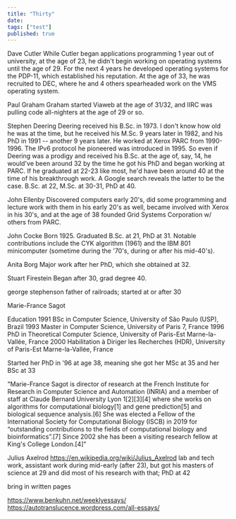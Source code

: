 ```yaml
---
title: "Thirty"
date:
tags: ["test"]
published: true
---
```




Dave Cutler
While Cutler began applications programming 1 year out of university, at the age of 23, he didn't begin working on operating systems until the age of 29. For the next 4 years he developed operating systems for the PDP-11, which established his reputation. At the age of 33, he was recruited to DEC, where he and 4 others spearheaded work on the VMS operating system.

Paul Graham
Graham started Viaweb at the age of 31/32, and IIRC was pulling code all-nighters at the age of 29 or so.

Stephen Deering
Deering received his B.Sc. in 1973. I don't know how old he was at the time, but he received his M.Sc. 9 years later in 1982, and his PhD in 1991 -- another 9 years later. He worked at Xerox PARC from 1990-1996. The IPv6 protocol he pioneered was introduced in 1995. So even if Deering was a prodigy and received his B.Sc. at the age of, say, 14, he would've been around 32 by the time he got his PhD and began working at PARC. If he graduated at 22-23 like most, he'd have been around 40 at the time of his breakthrough work. A Google search reveals the latter to be the case. B.Sc. at 22, M.Sc. at 30-31, PhD at 40.

John Ellenby
Discovered computers early 20's, did some programming and lecture work with them in his early 20's as well, became involved with Xerox in his 30's, and at the age of 38 founded Grid Systems Corporation w/ others from PARC.

John Cocke
Born 1925. Graduated B.Sc. at 21, PhD at 31. Notable contributions include the CYK algorithm (1961) and the IBM 801 minicomputer (sometime during the '70's, during or after his mid-40's).

Anita Borg
Major work after her PhD, which she obtained at 32.

Stuart Firestein
Began after 30, grad degree 40.

george stephenson
father of railroads; started at or after 30

Marie-France Sagot

Education
1991 BSc in Computer Science, University of São Paulo (USP), Brazil
1993 Master in Computer Science, University of Paris 7, France
1996 PhD in Theoretical Computer Science, University of Paris-Est Marne-la-Vallée, France
2000 Habilitation à Diriger les Recherches (HDR), University of Paris-Est Marne-la-Vallée, France

Started her PhD in '96 at age 38, meaning she got her MSc at 35 and her BSc at 33

"Marie-France Sagot is director of research at the French Institute for Research in Computer Science and Automation (INRIA) and a member of staff at Claude Bernard University Lyon 1[2][3][4] where she works on algorithms for computational biology[1] and gene prediction[5] and biological sequence analysis.[6] She was elected a Fellow of the International Society for Computational Biology (ISCB) in 2019 for “outstanding contributions to the fields of computational biology and bioinformatics”.[7] Since 2002 she has been a visiting research fellow at King's College London.[4]"

Julius Axelrod
https://en.wikipedia.org/wiki/Julius_Axelrod
lab and tech work, assistant work during mid-early (after 23), but got his masters of science at 29 and did most of his research with that; PhD at 42

bring in written pages

https://www.benkuhn.net/weeklyessays/
https://autotranslucence.wordpress.com/all-essays/